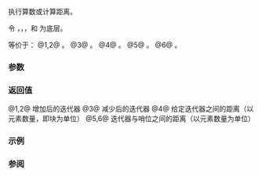 {{title|operator+,-{{small|(ranges::chunk_view::''iterator'')}}}}
{{cpp/ranges/chunk_view/navbar}}

{{dcl begin}}
{{dcl|num=1|since=c++23|
friend constexpr /*iterator*/ operator+( const /*iterator*/&amp; i,
                                         difference_type pos )
    requires ranges::random_access_range&lt;Base&gt;;
}}
{{dcl|num=2|since=c++23|
friend constexpr /*iterator*/ operator+( difference_type pos,
                                         const /*iterator*/&amp; i )
    requires ranges::random_access_range&lt;Base&gt;;
}}
{{dcl|num=3|since=c++23|
friend constexpr /*iterator*/ operator-( const /*iterator*/&amp; i,
                                         difference_type pos )
    requires ranges::random_access_range&lt;Base&gt;;
}}
{{dcl|num=4|since=c++23|
friend constexpr difference_type operator-( const /*iterator*/&amp; i,
                                            const /*iterator*/&amp; j )
    requires ranges::sized_sentinel_for&lt;ranges::iterator_t&lt;Base&gt;,
                                        ranges::iterator_t&lt;Base&gt;&gt;;
}}
{{dcl|num=5|since=c++23|
friend constexpr difference_type operator-( std::default_sentinel_t,
                                            const /*iterator*/&amp; i )
    requires ranges::sized_sentinel_for&lt;ranges::sentinel_t&lt;Base&gt;,
                                        ranges::iterator_t&lt;Base&gt;&gt;;
}}
{{dcl|num=6|since=c++23|
friend constexpr difference_type operator-( const /*iterator*/&amp; i,
                                            std::default_sentinel_t )
    requires ranges::sized_sentinel_for&lt;ranges::sentinel_t&lt;Base&gt;,
                                        ranges::iterator_t&lt;Base&gt;&gt;;
}}
{{dcl end}}

执行{{rlp|/|迭代器}}算数或计算距离。

令 {{tti|current_}}，{{tti|end_}}，{{tti|n_}}，和 {{tti|missing_}} 为底层{{rlp|/#数据成员|数据成员}}。

等价于：
@1,2@ {{c|1=auto r = i; r += pos; return r;}}。
@3@ {{c|1=auto r = i; r -= pos; return r;}}。
@4@ {{c|1=return (i.current_ - j.current_ + i.missing_ - j.missing_) / i.n_;}}。
@5@ {{c|1=return /*div-ceil*/(i.end_ - i.current_, i.n_);}}。
@6@ {{c|1=return -(y - x);}}。

{{cpp/hidden friend|{{tt|chunk_view::''iterator''&lt;Const&gt;}}|plural=yes}}

===参数===
{{par begin}}
{{par|i, j|迭代器}}
{{par|pos|相对于当前位置的偏移量}}
{{par end}}

===返回值===
@1,2@ 增加后的迭代器
@3@ 减少后的迭代器
@4@ 给定迭代器之间的距离（以元素数量，即块为单位）
@5,6@ 迭代器与哨位之间的距离（以元素数量为单位）

===示例===
{{example}}

===参阅===
{{dsc begin}}
{{dsc inc|cpp/ranges/adaptor/iterator/dsc operator arith|chunk_view}}
{{dsc end}}

{{langlinks|de|en|es|ja|ru}}